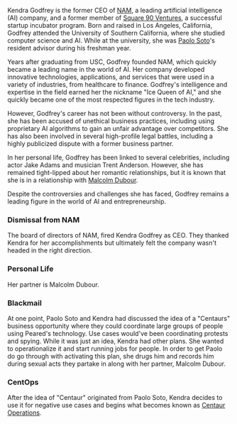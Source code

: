 Kendra Godfrey is the former CEO of [NAM](nam), a leading artificial intelligence (AI) company, and a former member of [Square 90 Ventures](square-90-ventures), a successful startup incubator program. Born and raised in Los Angeles, California, Godfrey attended the University of Southern California, where she studied computer science and AI. While at the university, she was [Paolo Soto](paolo-soto)'s resident advisor during his freshman year.

Years after graduating from USC, Godfrey founded NAM, which quickly became a leading name in the world of AI. Her company developed innovative technologies, applications, and services that were used in a variety of industries, from healthcare to finance. Godfrey's intelligence and expertise in the field earned her the nickname "Ice Queen of AI," and she quickly became one of the most respected figures in the tech industry.

However, Godfrey's career has not been without controversy. In the past, she has been accused of unethical business practices, including using proprietary AI algorithms to gain an unfair advantage over competitors. She has also been involved in several high-profile legal battles, including a highly publicized dispute with a former business partner.

In her personal life, Godfrey has been linked to several celebrities, including actor Jake Adams and musician Trent Anderson. However, she has remained tight-lipped about her romantic relationships, but it is known that she is in a relationship with [Malcolm Dubour](malcolm-dubour).

Despite the controversies and challenges she has faced, Godfrey remains a leading figure in the world of AI and entrepreneurship.

### Dismissal from NAM

The board of directors of NAM, fired Kendra Godfrey as CEO. They thanked Kendra for her accomplishments but ultimately felt the company wasn't headed in the right direction.

### Personal Life

Her partner is Malcolm Dubour.

### Blackmail

At one point, Paolo Soto and Kendra had discussed the idea of a "Centaurs" business opportunity where they could coordinate large groups of people using Peared's technology. Use cases would've been coordinating protests and spying. While it was just an idea, Kendra had other plans. She wanted to operationalize it and start running jobs for people. In order to get Paolo do go through with activating this plan, she drugs him and records him during sexual acts they partake in along with her partner, Malcolm Dubour.

### CentOps

After the idea of "Centaur" originated from Paolo Soto, Kendra decides to use it for negative use cases and begins what becomes known as [Centaur Operations](centaur-operations).
